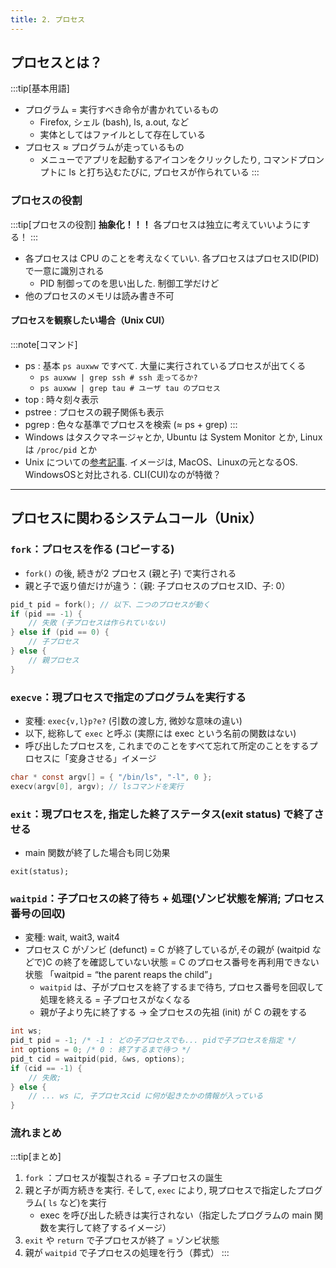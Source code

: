 ```yaml
---
title: 2. プロセス
---
```

## プロセスとは？
:::tip[基本用語]
- プログラム = 実行すべき命令が書かれているもの
    - Firefox, シェル (bash), ls, a.out, など
    - 実体としてはファイルとして存在している
- プロセス ≈ プログラムが走っているもの
    - メニューでアプリを起動するアイコンをクリックしたり, コマンドプロンプトに ls と打ち込むたびに, プロセスが作られている
:::

### プロセスの役割
:::tip[プロセスの役割]
**抽象化！！！** 各プロセスは独立に考えていいようにする！
:::
- 各プロセスは CPU のことを考えなくていい. 各プロセスはプロセスID(PID) で一意に識別される
    - PID 制御ってのを思い出した. 制御工学だけど
- 他のプロセスのメモリは読み書き不可

#### プロセスを観察したい場合（Unix CUI）
:::note[コマンド]
- ps : 基本 `ps auxww` ですべて. 大量に実行されているプロセスが出てくる
    - `ps auxww | grep ssh # ssh 走ってるか?`
    - `ps auxww | grep tau # ユーザ tau のプロセス`
- top : 時々刻々表示
- pstree : プロセスの親子関係も表示
- pgrep : 色々な基準でプロセスを検索 (≈ ps + grep)
:::
- Windows はタスクマネージャとか, Ubuntu は System Monitor とか, Linux は `/proc/pid` とか
- Unix についての[参考記事](https://qiita.com/minnsou/items/6b6b74fcd79bd00ace1a). イメージは, MacOS、Linuxの元となるOS. WindowsOSと対比される. CLI(CUI)なのが特徴？

---
## プロセスに関わるシステムコール（Unix）
### `fork`：プロセスを作る (コピーする)
- `fork()` の後, 続きが2 プロセス (親と子) で実行される
- 親と子で返り値だけが違う：（親: 子プロセスのプロセスID、子: 0）

```c
pid_t pid = fork(); // 以下、二つのプロセスが動く
if (pid == -1) {
    // 失敗 (子プロセスは作られていない)
} else if (pid == 0) { 
    // 子プロセス
} else {
    // 親プロセス
}
```
    
### `execve`：現プロセスで指定のプログラムを実行する
- 変種: `exec{v,l}p?e?` (引数の渡し方, 微妙な意味の違い)
- 以下, 総称して `exec` と呼ぶ (実際には exec という名前の関数はない)
- 呼び出したプロセスを, これまでのことをすべて忘れて所定のことをするプロセスに「変身させる」イメージ

```c
char * const argv[] = { "/bin/ls", "-l", 0 };
execv(argv[0], argv); // lsコマンドを実行
```

### `exit`：現プロセスを, 指定した終了ステータス(exit status) で終了させる
- main 関数が終了した場合も同じ効果 
    
```c[main.c]
exit(status);
```
    
### `waitpid`：子プロセスの終了待ち + 処理(ゾンビ状態を解消; プロセス番号の回収)
- 変種: wait, wait3, wait4
- プロセス C がゾンビ (defunct) = C が終了しているが,その親が (waitpid などで)C の終了を確認していない状態
= C のプロセス番号を再利用できない状態 「waitpid = “the parent reaps the child”」
    - `waitpid` は、子がプロセスを終了するまで待ち, プロセス番号を回収して処理を終える = 子プロセスがなくなる
    - 親が子より先に終了する $\rightarrow$ 全プロセスの先祖 (init) が C の親をする

```c
int ws;
pid_t pid = -1; /* -1 : どの子プロセスでも... pidで子プロセスを指定 */
int options = 0; /* 0 : 終了するまで待つ */
pid_t cid = waitpid(pid, &ws, options);
if (cid == -1) {
    // 失敗;
} else {
    // ... ws に, 子プロセスcid に何が起きたかの情報が入っている
}
```

### 流れまとめ
:::tip[まとめ]
1. `fork` ：プロセスが複製される = 子プロセスの誕生
2. 親と子が両方続きを実行. そして, `exec` により, 現プロセスで指定したプログラム( `ls` など)を実行
    - exec を呼び出した続きは実行されない（指定したプログラムの main 関数を実行して終了するイメージ）
3. `exit` や `return` で子プロセスが終了 = ゾンビ状態
4. 親が `waitpid` で子プロセスの処理を行う（葬式）
:::